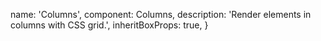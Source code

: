 
  name: 'Columns',
  component: Columns,
  description: 'Render elements in columns with CSS grid.',
  inheritBoxProps: true,
}

<Showcase playroomPath="#?code=N4Igxg9gJgpiBcIA8BhCAbArgWwHYGcACSdfAXmADYBfQgBwEMooBLXAczIB0R0GAndjB4A+LrkKFUGHBPyNcFANoBmADSEAjAF1qYiZKkAFPmBgALDLH6FzMFu3MAXCgFYADLQD0+yUi9oWHi+UoGyhPIMisCqGgAsuiF+JgxmlujWtvaOLsAe3iH+YcHifsVyCsqUGjp6pYZIKWlWMDZ2Ds5unoQ+9UUyJbj9QQT6IGogAO4sUE7m+AiqAOyuakuUABxqmu4ATAnUQA">
  <Columns cols={3}>
    <Placeholder height={50} />
    <Placeholder height={50} />
    <Placeholder height={50} />
    <Placeholder height={50} />
    <Placeholder height={50} />
    <Placeholder height={50} />
  </Columns>
</Showcase>
